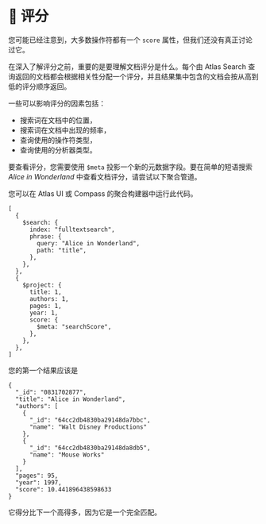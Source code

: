 # 📘 评分

您可能已经注意到，大多数操作符都有一个 `score` 属性，但我们还没有真正讨论过它。

在深入了解评分之前，重要的是要理解文档评分是什么。每个由 Atlas Search 查询返回的文档都会根据相关性分配一个评分，并且结果集中包含的文档会按从高到低的评分顺序返回。

一些可以影响评分的因素包括：
* 搜索词在文档中的位置，
* 搜索词在文档中出现的频率，
* 查询使用的操作符类型，
* 查询使用的分析器类型。

要查看评分，您需要使用 `$meta` 投影一个新的元数据字段。要在简单的短语搜索 _Alice in Wonderland_ 中查看文档评分，请尝试以下聚合管道。

您可以在 Atlas UI 或 Compass 的聚合构建器中运行此代码。

```
[
  {
    $search: {
      index: "fulltextsearch",
      phrase: {
        query: "Alice in Wonderland",
        path: "title",
      },
    },
  },
  {
    $project: {
      title: 1,
      authors: 1,
      pages: 1,
      year: 1,
      score: {
        $meta: "searchScore",
      },
    },
  },
]
```

您的第一个结果应该是
```
{
  "_id": "0831702877",
  "title": "Alice in Wonderland",
  "authors": [
    {
      "_id": "64cc2db4830ba29148da7bbc",
      "name": "Walt Disney Productions"
    },
    {
      "_id": "64cc2db4830ba29148da8db5",
      "name": "Mouse Works"
    }
  ],
  "pages": 95,
  "year": 1997,
  "score": 10.441896438598633
}
```

它得分比下一个高得多，因为它是一个完全匹配。